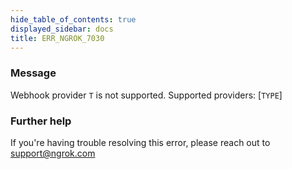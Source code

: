 ```yaml
---
hide_table_of_contents: true
displayed_sidebar: docs
title: ERR_NGROK_7030
---
```


### Message

Webhook provider `T` is not supported. Supported providers: [`TYPE`]

<ErrorDetails />

### Further help

If you're having trouble resolving this error, please reach out to [support@ngrok.com](mailto:support@ngrok.com?subject=Help%20with%20ERR_NGROK_7030)
